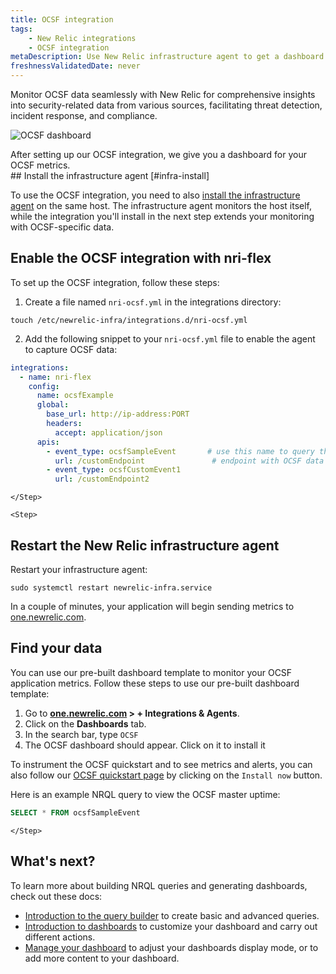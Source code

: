 ```yaml
---
title: OCSF integration
tags:
    - New Relic integrations
    - OCSF integration
metaDescription: Use New Relic infrastructure agent to get a dashboard with metrics from your OCSF format data.
freshnessValidatedDate: never
---
```



Monitor OCSF data seamlessly with New Relic for comprehensive insights into security-related data from various sources, facilitating threat detection, incident response, and compliance. 

<img
    title="OCSF dashboard"
    alt="OCSF dashboard"
    src={ocsfDashboard}
/>
<figcaption>
After setting up our OCSF integration, we give you a dashboard for your OCSF metrics. 
</figcaption>


<Steps>
    <Step>
## Install the infrastructure agent [#infra-install]

To use the OCSF integration, you need to also [install the infrastructure agent](/docs/infrastructure/install-infrastructure-agent/get-started/install-infrastructure-agent-new-relic/) on the same host. The infrastructure agent monitors the host itself, while the integration you'll install in the next step extends your monitoring with OCSF-specific data.
    </Step>
    <Step>

## Enable the OCSF integration with nri-flex

To set up the OCSF integration, follow these steps:

1. Create a file named `nri-ocsf.yml` in the integrations directory:

  ```shell
  touch /etc/newrelic-infra/integrations.d/nri-ocsf.yml
  ```

2. Add the following snippet to your `nri-ocsf.yml` file to enable the agent to capture OCSF data:
  ```yml
  integrations:
    - name: nri-flex
      config:
        name: ocsfExample
        global:
          base_url: http://ip-address:PORT
          headers:
            accept: application/json
        apis:
          - event_type: ocsfSampleEvent       # use this name to query the data
            url: /customEndpoint               # endpoint with OCSF data
          - event_type: ocsfCustomEvent1      
            url: /customEndpoint2
  ```
    </Step>

    <Step>
## Restart the New Relic infrastructure agent

Restart your infrastructure agent:

  ```shell
  sudo systemctl restart newrelic-infra.service
  ```

In a couple of minutes, your application will begin sending metrics to [one.newrelic.com](https://one.newrelic.com).        
    </Step>
    <Step>
## Find your data 

You can use our pre-built dashboard template to monitor your OCSF application metrics. Follow these steps to use our pre-built dashboard template:

1. Go to **[one.newrelic.com](https://one.newrelic.com/) > + Integrations & Agents**.
2. Click on the **Dashboards** tab.
3. In the search bar, type `OCSF`
4. The OCSF dashboard should appear. Click on it to install it

To instrument the OCSF quickstart and to see metrics and alerts, you can also follow our [OCSF quickstart page](https://newrelic.com/instant-observability/ocsf) by clicking on the `Install now` button.

Here is an example NRQL query to view the OCSF master uptime:

```sql
SELECT * FROM ocsfSampleEvent
``` 
    </Step>
</Steps>

## What's next?

To learn more about building NRQL queries and generating dashboards, check out these docs:

* [Introduction to the query builder](/docs/query-your-data/explore-query-data/query-builder/introduction-query-builder) to create basic and advanced queries.
* [Introduction to dashboards](/docs/query-your-data/explore-query-data/dashboards/introduction-dashboards) to customize your dashboard and carry out different actions.
* [Manage your dashboard](/docs/query-your-data/explore-query-data/dashboards/manage-your-dashboard) to adjust your dashboards display mode, or to add more content to your dashboard.
